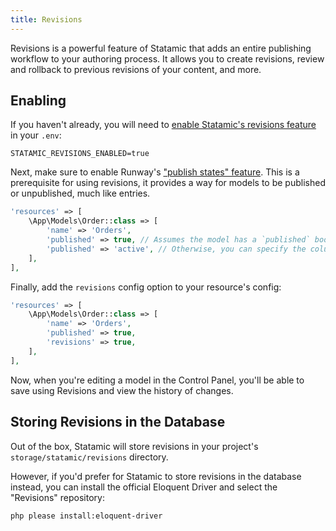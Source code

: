 ```yaml
---
title: Revisions
---
```


Revisions is a powerful feature of Statamic that adds an entire publishing workflow to your authoring process. It allows you to create revisions, review and rollback to previous revisions of your content, and more.

## Enabling

If you haven't already, you will need to [enable Statamic's revisions feature](https://statamic.dev/revisions#enabling) in your `.env`:

```dotenv
STATAMIC_REVISIONS_ENABLED=true
```

Next, make sure to enable Runway's ["publish states" feature](https://runway.duncanmcclean.com/resources#content-publish-states). This is a prerequisite for using revisions, it provides a way for models to be published or unpublished, much like entries.

```php
'resources' => [
    \App\Models\Order::class => [
        'name' => 'Orders',
        'published' => true, // Assumes the model has a `published` boolean column.
        'published' => 'active', // Otherwise, you can specify the column name.
    ],
],
```

Finally, add the `revisions` config option to your resource's config:

```php
'resources' => [
    \App\Models\Order::class => [
        'name' => 'Orders',
        'published' => true,
        'revisions' => true,
    ],
],
```

Now, when you're editing a model in the Control Panel, you'll be able to save using Revisions and view the history of changes.

## Storing Revisions in the Database

Out of the box, Statamic will store revisions in your project's `storage/statamic/revisions` directory. 

However, if you'd prefer for Statamic to store revisions in the database instead, you can install the official Eloquent Driver and select the "Revisions" repository:

```shell
php please install:eloquent-driver
```
